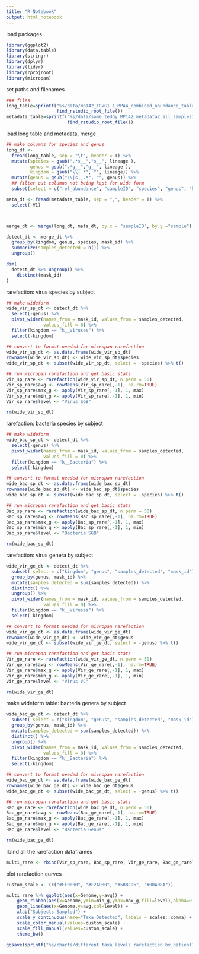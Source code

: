 ```yaml
---
title: "R Notebook"
output: html_notebook
---
```


load packages
```r
library(ggplot2)
library(data.table)
library(stringr)
library(dplyr)
library(tidyr)
library(rprojroot)
library(micropan)

```

set paths and filenames
```r
### files
long_table=sprintf("%s/data/mp142_TGVG1.1_MPA4_combined_abundance_table_longform1.tsv",
                   find_rstudio_root_file())
metadata_table=sprintf("%s/data/some_teddy_MP142_metadata2.all_samples1.delivery.csv",
                       find_rstudio_root_file())

```

load long table and metadata, merge 
```r
## make columns for species and genus
long_dt <- 
  fread(long_table, sep = "\t", header = T) %>%
  mutate(species = gsub(".*s__","s__", lineage ), 
         genus = gsub(".*g__","g__", lineage ), 
         kingdom = gsub("\\|.*", "", lineage)) %>%
  mutate(genus = gsub("\\|s__.*", "", genus)) %>%
  ## filter out columns not being kept for wide form
  subset(select = c("rel_abundance", "sampleID", "species", "genus", "kingdom"))

meta_dt <- fread(metadata_table, sep = ",", header = T) %>%
  select(-V1)



merge_dt <- merge(long_dt, meta_dt, by.x = "sampleID", by.y ="sample")

detect_dt <- merge_dt %>%
  group_by(kingdom, genus, species, mask_id) %>%
  summarize(samples_detected = n()) %>%
  ungroup()

dim(
  detect_dt %>% ungroup() %>%
    distinct(mask_id)
)
```


rarefaction: virus species by subject
```r
## make wideform
wide_vir_sp_dt <- detect_dt %>%
  select(-genus) %>%
  pivot_wider(names_from = mask_id, values_from = samples_detected, 
              values_fill = 0) %>%
  filter(kingdom == "k__Viruses") %>%
  select(-kingdom)

## convert to format needed for micropan rarefaction
wide_vir_sp_dt <- as.data.frame(wide_vir_sp_dt)
rownames(wide_vir_sp_dt) <- wide_vir_sp_dt$species
wide_vir_sp_dt <- subset(wide_vir_sp_dt, select = -species) %>% t()

## run micropan rarefaction and get basic stats
Vir_sp_rare <- rarefaction(wide_vir_sp_dt, n.perm = 50)
Vir_sp_rare$avg <- rowMeans(Vir_sp_rare[,-1], na.rm=TRUE)
Vir_sp_rare$max_g <- apply(Vir_sp_rare[,-1], 1, max)
Vir_sp_rare$min_g <- apply(Vir_sp_rare[,-1], 1, min)
Vir_sp_rare$level <- "Virus SGB"

rm(wide_vir_sp_dt)
```

rarefaction: bacteria species by subject
```r
## make wideform
wide_bac_sp_dt <- detect_dt %>%
  select(-genus) %>%
  pivot_wider(names_from = mask_id, values_from = samples_detected, 
              values_fill = 0) %>%
  filter(kingdom == "k__Bacteria") %>%
  select(-kingdom)

## convert to format needed for micropan rarefaction
wide_bac_sp_dt <- as.data.frame(wide_bac_sp_dt)
rownames(wide_bac_sp_dt) <- wide_bac_sp_dt$species
wide_bac_sp_dt <- subset(wide_bac_sp_dt, select = -species) %>% t()

## run micropan rarefaction and get basic stats
Bac_sp_rare <- rarefaction(wide_bac_sp_dt, n.perm = 50)
Bac_sp_rare$avg <- rowMeans(Bac_sp_rare[,-1], na.rm=TRUE)
Bac_sp_rare$max_g <- apply(Bac_sp_rare[,-1], 1, max)
Bac_sp_rare$min_g <- apply(Bac_sp_rare[,-1], 1, min)
Bac_sp_rare$level <- "Bacteria SGB"

rm(wide_bac_sp_dt)
```

rarefaction: virus genera by subject
```r
wide_vir_ge_dt <- detect_dt %>%
  subset( select = c("kingdom", "genus", "samples_detected", "mask_id")) %>%
  group_by(genus, mask_id) %>%
  mutate(samples_detected = sum(samples_detected)) %>%
  distinct() %>%
  ungroup() %>%
  pivot_wider(names_from = mask_id, values_from = samples_detected, 
              values_fill = 0) %>%
  filter(kingdom == "k__Viruses") %>%
  select(-kingdom)

## convert to format needed for micropan rarefaction
wide_vir_ge_dt <- as.data.frame(wide_vir_ge_dt)
rownames(wide_vir_ge_dt) <- wide_vir_ge_dt$genus
wide_vir_ge_dt <- subset(wide_vir_ge_dt, select = -genus) %>% t()

## run micropan rarefaction and get basic stats
Vir_ge_rare <- rarefaction(wide_vir_ge_dt, n.perm = 50)
Vir_ge_rare$avg <- rowMeans(Vir_ge_rare[,-1], na.rm=TRUE)
Vir_ge_rare$max_g <- apply(Vir_ge_rare[,-1], 1, max)
Vir_ge_rare$min_g <- apply(Vir_ge_rare[,-1], 1, min)
Vir_ge_rare$level <- "Virus VC"

rm(wide_vir_ge_dt)
```

make wideform table: bacteria genera by subject
```r
wide_bac_ge_dt <- detect_dt %>%
  subset( select = c("kingdom", "genus", "samples_detected", "mask_id")) %>%
  group_by(genus, mask_id) %>%
  mutate(samples_detected = sum(samples_detected)) %>%
  distinct() %>%
  ungroup() %>%
  pivot_wider(names_from = mask_id, values_from = samples_detected, 
              values_fill = 0) %>%
  filter(kingdom == "k__Bacteria") %>%
  select(-kingdom)

## convert to format needed for micropan rarefaction
wide_bac_ge_dt <- as.data.frame(wide_bac_ge_dt)
rownames(wide_bac_ge_dt) <- wide_bac_ge_dt$genus
wide_bac_ge_dt <- subset(wide_bac_ge_dt, select = -genus) %>% t()

## run micropan rarefaction and get basic stats
Bac_ge_rare <- rarefaction(wide_bac_ge_dt, n.perm = 50)
Bac_ge_rare$avg <- rowMeans(Bac_ge_rare[,-1], na.rm=TRUE)
Bac_ge_rare$max_g <- apply(Bac_ge_rare[,-1], 1, max)
Bac_ge_rare$min_g <- apply(Bac_ge_rare[,-1], 1, min)
Bac_ge_rare$level <- "Bacteria Genus"

rm(wide_bac_ge_dt)
```

rbind all the rarefaction dataframes
```r
multi_rare <- rbind(Vir_sp_rare, Bac_sp_rare, Vir_ge_rare, Bac_ge_rare)

```

plot rarefaction curves
```r
custom_scale <- (c("#FF0000", "#F2AD00", "#5BBCD6", "#00A08A"))

multi_rare %>% ggplot(aes(x=Genome,y=avg)) +
	geom_ribbon(aes(x=Genome,ymin=min_g,ymax=max_g,fill=level),alpha=0.3) +
	geom_line(aes(x=Genome,y=avg,col=level)) +
	xlab("Subjects Sampled") + 
	scale_y_continuous(name="Taxa Detected", labels = scales::comma) +
	scale_color_manual(values=custom_scale) +  
	scale_fill_manual(values=custom_scale) +
	theme_bw()

ggsave(sprintf("%s/charts/different_taxa_levels_rarefaction_by_patient1.pdf", find_rstudio_root_file()), width = 5, height = 4)

```











